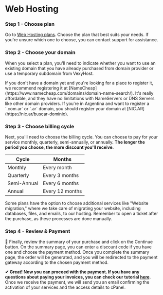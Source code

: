 # Web Hosting


<Steps>

### Step 1 - Choose plan
Go to [Web Hosting plans](https://vexyhost.com/web-hosting/). Choose the plan that best suits your needs. If you're unsure which one to choose, you can contact support for assistance.

### Step 2 - Choose your domain
When you select a plan, you'll need to indicate whether you want to use an existing domain that you have already purchased from domain provider or use a temporary subdomain from VexyHost.

<Callout type="info">
    If you don't have a domain yet and you're looking for a place to register it, we recommend registering it at [NameCheap](https://www.namecheap.com/domains/domain-name-search/). It's really affordable, and they have no limitations with NameServers or DNS Servers like other domain providers. If you're in Argentina and want to register a `.com.ar` or `.ar` domain, you should register your domain at [NIC.AR](https://nic.ar/buscar-dominio).
</Callout>

### Step 3 - Choose billing cycle
Next, you'll need to choose the billing cycle. You can choose to pay for your service monthly, quarterly, semi-annually, or annually. **The longer the period you choose, the more discount you'll receive.**

| Cycle | Months |
| ------ | ------ |
| Monthly | Every month |
| Quarterly | Every 3 months |
| Semi-Annual | Every 6 months |
| Annual | Every 12 months |

<Callout type="info">
Some plans have the option to choose additional services like "Website migration," where we take care of migrating your website, including databases, files, and emails, to our hosting. Remember to open a ticket after the purchase, as these processes are done manually.
</Callout> 

### Step 4 - Review & Payment
👀 Finally, review the summary of your purchase and click on the Continue button. On the summary page, you can enter a discount code if you have one and choose the payment method. Once you complete the summary page, the order will be generated, and you will be redirected to the payment gateway according to the chosen payment method.

</Steps>

**✔ Great! Now you can proceed with the payment. If you have any questions about paying your invoices, you can check our tutorial [here](/payments-country).** Once we receive the payment, we will send you an email confirming the activation of your services and the access details to cPanel.
